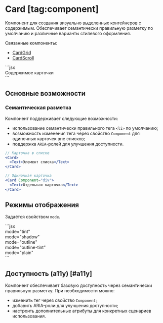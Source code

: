 <Overview>

# Card [tag:component]

Компонент для создания визуально выделенных контейнеров с содержимым. Обеспечивает семантически правильную
разметку по умолчанию и различные варианты стилевого оформления.

Связанные компоненты:

- [CardGrid](/components/card-grid)
- [CardScroll](/components/card-scroll)

</Overview>

<Playground>
  ```jsx
  <Card>
    <Div>
      <Text>Содержимое карточки</Text>
    </Div>
  </Card>
  ```
</Playground>

## Основные возможности

### Семантическая разметка

Компонент поддерживает следующие возможности:

- использование семантически правильного тега `<li>` по умолчанию;
- возможность изменения тега через свойство `Component` для одиночных карточек вне списков;
- поддержка `ARIA`-ролей для улучшения доступности.

```jsx
// Карточка в списке
<Card>
  <Text>Элемент списка</Text>
</Card>

// Одиночная карточка
<Card Component="div">
  <Text>Отдельная карточка</Text>
</Card>
```

## Режимы отображения

Задаётся свойством `mode`.

<Playground>
  ```jsx
  <Card mode="tint">
    <Div>
      <Text>mode="tint"</Text>
    </Div>
  </Card>
  <Card mode="shadow">
    <Div>
      <Text>mode="shadow"</Text>
    </Div>
  </Card>
  <Card mode="outline">
    <Div>
      <Text>mode="outline"</Text>
    </Div>
  </Card>
  <Card mode="outline-tint">
    <Div>
      <Text>mode="outline-tint"</Text>
    </Div>
  </Card>
  <Card mode="plain">
    <Div>
      <Text>mode="plain"</Text>
    </Div>
  </Card>
  ```
</Playground>

## Доступность (a11y) [#a11y]

Компонент обеспечивает базовую доступность через семантически правильную разметку.
При необходимости можно:

- изменить тег через свойство `Component`;
- добавить ARIA-роли для улучшения доступности;
- настроить дополнительные атрибуты для конкретных сценариев использования.

